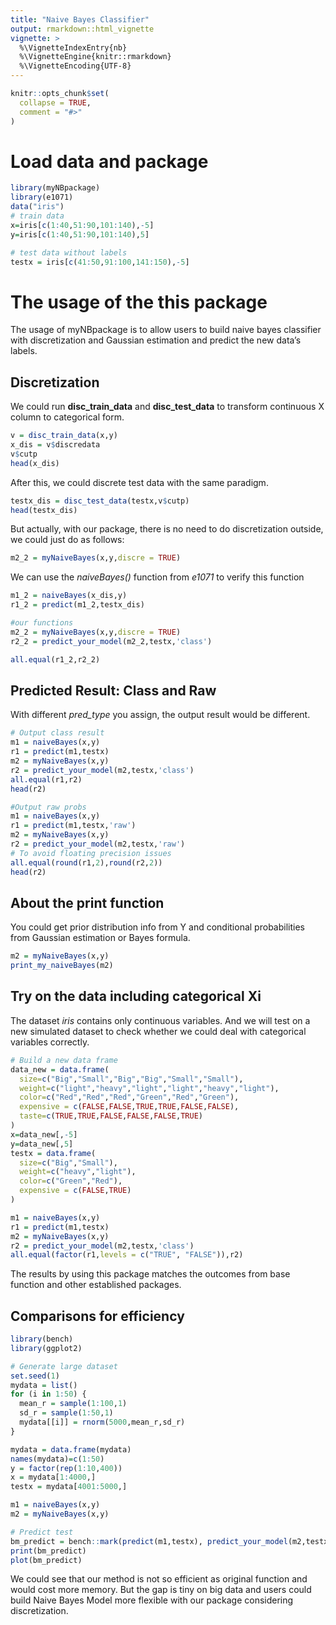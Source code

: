```yaml
---
title: "Naive Bayes Classifier"
output: rmarkdown::html_vignette
vignette: >
  %\VignetteIndexEntry{nb}
  %\VignetteEngine{knitr::rmarkdown}
  %\VignetteEncoding{UTF-8}
---
```


```r
knitr::opts_chunk$set(
  collapse = TRUE,
  comment = "#>"
)
```

# Load data and package

```r
library(myNBpackage)
library(e1071)
data("iris")
# train data
x=iris[c(1:40,51:90,101:140),-5]
y=iris[c(1:40,51:90,101:140),5]

# test data without labels
testx = iris[c(41:50,91:100,141:150),-5]
```

# The usage of the this package

The usage of myNBpackage is to allow users to build naive bayes classifier with discretization and Gaussian estimation and predict the new data's labels.

## Discretization

We could run **disc_train_data** and **disc_test_data** to transform continuous X column to categorical form.

```r
v = disc_train_data(x,y)
x_dis = v$discredata
v$cutp
head(x_dis)
```

After this, we could discrete test data with the same paradigm.

```r
testx_dis = disc_test_data(testx,v$cutp)
head(testx_dis)
```

But actually, with our package, there is no need to do discretization outside, we could just do as follows:

```r
m2_2 = myNaiveBayes(x,y,discre = TRUE)
```

We can use the _naiveBayes()_ function from *e1071* to verify this function

```r
m1_2 = naiveBayes(x_dis,y)
r1_2 = predict(m1_2,testx_dis)

#our functions
m2_2 = myNaiveBayes(x,y,discre = TRUE)
r2_2 = predict_your_model(m2_2,testx,'class')

all.equal(r1_2,r2_2)

```

## Predicted Result: Class and Raw

With different *pred_type* you assign, the output result would be different.

```r
# Output class result
m1 = naiveBayes(x,y)
r1 = predict(m1,testx)
m2 = myNaiveBayes(x,y)
r2 = predict_your_model(m2,testx,'class')
all.equal(r1,r2)
head(r2)

```

```r
#Output raw probs
m1 = naiveBayes(x,y)
r1 = predict(m1,testx,'raw')
m2 = myNaiveBayes(x,y)
r2 = predict_your_model(m2,testx,'raw')
# To avoid floating precision issues
all.equal(round(r1,2),round(r2,2))
head(r2)
```

## About the print function

You could get prior distribution info from Y and conditional probabilities from Gaussian estimation or Bayes formula.
```r

m2 = myNaiveBayes(x,y)
print_my_naiveBayes(m2)

```

## Try on the data including categorical Xi

The dataset *iris* contains only continuous variables. And we will test on a new simulated dataset to check whether we could deal with categorical variables correctly.

```r

# Build a new data frame
data_new = data.frame(
  size=c("Big","Small","Big","Big","Small","Small"),
  weight=c("light","heavy","light","light","heavy","light"),
  color=c("Red","Red","Red","Green","Red","Green"),
  expensive = c(FALSE,FALSE,TRUE,TRUE,FALSE,FALSE),
  taste=c(TRUE,TRUE,FALSE,FALSE,FALSE,TRUE)
)
x=data_new[,-5]
y=data_new[,5]
testx = data.frame(
  size=c("Big","Small"),
  weight=c("heavy","light"),
  color=c("Green","Red"),
  expensive = c(FALSE,TRUE)
)

m1 = naiveBayes(x,y)
r1 = predict(m1,testx)
m2 = myNaiveBayes(x,y)
r2 = predict_your_model(m2,testx,'class')
all.equal(factor(r1,levels = c("TRUE", "FALSE")),r2)
```

The results by using this package matches the outcomes from base function and other established packages.

## Comparisons for efficiency

```r
library(bench)
library(ggplot2)

# Generate large dataset
set.seed(1)
mydata = list()
for (i in 1:50) {
  mean_r = sample(1:100,1)
  sd_r = sample(1:50,1)
  mydata[[i]] = rnorm(5000,mean_r,sd_r)
}

mydata = data.frame(mydata)
names(mydata)=c(1:50)
y = factor(rep(1:10,400))
x = mydata[1:4000,]
testx = mydata[4001:5000,]

m1 = naiveBayes(x,y)
m2 = myNaiveBayes(x,y)

# Predict test
bm_predict = bench::mark(predict(m1,testx), predict_your_model(m2,testx,'class'))
print(bm_predict)
plot(bm_predict)


```

We could see that our method is not so efficient as original function and would cost more memory. But the gap is tiny on big data and users could build Naive Bayes Model more flexible with our package considering discretization.

